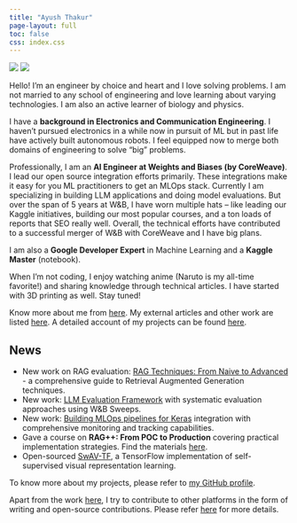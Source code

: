 ```yaml
---
title: "Ayush Thakur"
page-layout: full
toc: false
css: index.css
---
```


<div class="main-content">

<div class="profile-container">
<div class="profile-image">
![](profile.jpg)
![](linefollower.png)
</div>

<div class="profile-text">
Hello! I'm an engineer by choice and heart and I love solving problems. I am not married to any school of engineering and love learning about varying technologies. I am also an active learner of biology and physics.

I have a **background in Electronics and Communication Engineering**. I haven't pursued electronics in a while now in pursuit of ML but in past life have actively built autonomous robots. I feel equipped now to merge both domains of engineering to solve "big" problems.

Professionally, I am an **AI Engineer at Weights and Biases (by CoreWeave)**. I lead our open source integration efforts primarily. These integrations make it easy for you ML practitioners to get an MLOps stack. Currently I am specializing in building LLM applications and doing model evaluations. But over the span of 5 years at W&B, I have worn multiple hats -- like leading our Kaggle initiatives, building our most popular courses, and a ton loads of reports that SEO really well. Overall, the technical efforts have contributed to a successful merger of W&B with CoreWeave and I have big plans.

I am also a **Google Developer Expert** in Machine Learning and a **Kaggle Master** (notebook).

When I'm not coding, I enjoy watching anime (Naruto is my all-time favorite!) and sharing knowledge through technical articles. I have started with 3D printing as well. Stay tuned!

Know more about me from [here](about.html). My external articles and other work are listed [here](authoring.html). A detailed account of my projects can be found [here](projects.html).

<div class="social-links">
[<i class="bi bi-github"></i>](https://github.com/ayulockin) [<i class="bi bi-twitter"></i>](https://x.com/ayushthakur0) [<i class="bi bi-linkedin"></i>](https://www.linkedin.com/in/ayush-thakur-731914149/) [<i class="bi bi-bar-chart"></i>](https://www.kaggle.com/ayuraj) [<i class="bi bi-briefcase"></i>](https://wandb.ai/ayush-thakur)
</div>
</div>
</div>

## News

* New work on RAG evaluation: [RAG Techniques: From Naive to Advanced](https://wandb.ai/site/articles/rag-techniques/) - a comprehensive guide to Retrieval Augmented Generation techniques.
* New work: [LLM Evaluation Framework](https://github.com/ayulockin/llm-eval-sweep) with systematic evaluation approaches using W&B Sweeps.
* New work: [Building MLOps pipelines for Keras](https://keras.io/) integration with comprehensive monitoring and tracking capabilities.
* Gave a course on **RAG++: From POC to Production** covering practical implementation strategies. Find the materials [here](authoring.html).
* Open-sourced [SwAV-TF](https://github.com/ayulockin/SwAV-TF), a TensorFlow implementation of self-supervised visual representation learning.

To know more about my projects, please refer to [my GitHub profile](https://github.com/ayulockin).

Apart from the work [here](authoring.html), I try to contribute to other platforms in the form of writing and open-source contributions. Please refer [here](authoring.html) for more details.

</div>

